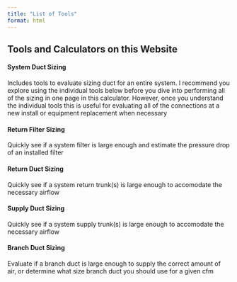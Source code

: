 ```yaml
---
title: "List of Tools"
format: html
---
```


## Tools and Calculators on this Website

#### System Duct Sizing

Includes tools to evaluate sizing duct for an entire system. I recommend you explore using the individual tools below before you dive into performing all of the sizing in one page in this calculator. However, once you understand the individual tools this is useful for evaluating all of the connections at a new install or equipment replacement when necessary

#### Return Filter Sizing

Quickly see if a system filter is large enough and estimate the pressure drop of an installed filter

#### Return Duct Sizing

Quickly see if a system return trunk(s) is large enough to accomodate the necessary airflow

#### Supply Duct Sizing

Quickly see if a system supply trunk(s) is large enough to accomodate the necessary airflow

#### Branch Duct Sizing

Evaluate if a branch duct is large enough to supply the correct amount of air, or determine what size branch duct you should use for a given cfm

